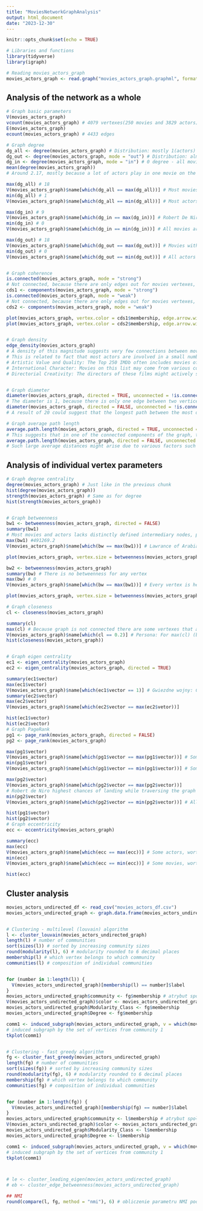 ```yaml
---
title: "MoviesNetworkGraphAnalysis"
output: html_document
date: "2023-12-30"
---
```


```r
knitr::opts_chunk$set(echo = TRUE)
```

```r
# Libraries and functions
library(tidyverse)
library(igraph)
```

```r
# Reading movies_actors_graph
movies_actors_graph <- read.graph("movies_actors_graph.graphml", format = "graphml")
```

## Analysis of the network as a whole
```r
# Graph basic parameters
V(movies_actors_graph)
vcount(movies_actors_graph) # 4079 vertexes(250 movies and 3829 actors)
E(movies_actors_graph)
ecount(movies_actors_graph) # 4433 edges

# Graph degree
dg_all <- degree(movies_actors_graph) # Distribution: mostly 1(actors) and 18(because most movies got 18 actors added) 
dg_out <- degree(movies_actors_graph, mode = "out") # Distribution: almost all 1 and some 18
dg_in <- degree(movies_actors_graph, mode = "in") # 0 degree - all movies, mostly 1 and 2  
mean(degree(movies_actors_graph)) 
# Around 2.17, mostly because a lot of actors play in one movie on the list of top 250 and movies have a lot of actors

max(dg_all) # 18
V(movies_actors_graph)$name[which(dg_all == max(dg_all))] # Most movies (240/250) have 18 actors
min(dg_all) # 1
V(movies_actors_graph)$name[which(dg_all == min(dg_all))] # Most actors play in one movie

max(dg_in) # 9
V(movies_actors_graph)$name[which(dg_in == max(dg_in))] # Robert De Niro played in the greatest number of movies on the list 
min(dg_in) # 0
V(movies_actors_graph)$name[which(dg_in == min(dg_in))] # All movies are here with 0 degree

max(dg_out) # 18
V(movies_actors_graph)$name[which(dg_out == max(dg_out))] # Movies with a lot of actors
min(dg_out) # 0
V(movies_actors_graph)$name[which(dg_out == min(dg_out))] # All actors are here with 0 degree


# Graph coherence
is.connected(movies_actors_graph, mode = "strong") 
# Not connected, because there are only edges out for movies vertexes, and edges in for actots vertexes
cds1 <- components(movies_actors_graph, mode = "strong")
is.connected(movies_actors_graph, mode = "weak") 
# Not connected, because there are only edges out for movies vertexes, and edges in for actots vertexes
cds2 <- components(movies_actors_graph, mode = "weak")

plot(movies_actors_graph, vertex.color = cds1$membership, edge.arrow.width = 0.01, vertex.label = NA)
plot(movies_actors_graph, vertex.color = cds2$membership, edge.arrow.width = 0.01, vertex.label = NA)


# Graph density
edge_density(movies_actors_graph) 
# A density of this magnitude suggests very few connections between movies and actors compared to all possible connections between them.
# This is related to fact that most actors are involved in a small number of movies from the list.
# Artistic Value and Quality: The Top 250 IMDb often includes movies of high artistic quality, where cast diversity might result from careful actor selection and their acting skills, contributing to the films' overall quality.
# International Character: Movies on this list may come from various countries and cultures, leading to actor diversity associated with different nationalities, languages, and acting styles.
# Directorial Creativity: The directors of these films might actively seek actor diversity, aiming to convey different perspectives and experiences through a variety of actors in their productions.


# Graph diameter
diameter(movies_actors_graph, directed = TRUE, unconnected = !is.connected(movies_actors_graph)) 
# The diameter is 1, because there is only one edge between two vertices (from movie to actor).
diameter(movies_actors_graph, directed = FALSE, unconnected = !is.connected(movies_actors_graph))
# A result of 20 could suggest that the longest path between the most distant vertices (movie-actor-movie-actor...)consists of 20 steps 

# Graph average path length
average.path.length(movies_actors_graph, directed = TRUE, unconnected = !is.connected(movies_actors_graph))  
# This suggests that in one of the connected components of the graph, the average distance between two vertices is 1 (from movie to actor).
average.path.length(movies_actors_graph, directed = FALSE, unconnected = !is.connected(movies_actors_graph))
# Such large average distances might arise due to various factors such as diverse movies, disjointed groups of movies or actors
```

## Analysis of individual vertex parameters 
```r
# Graph degree centrality
degree(movies_actors_graph) # Just like in the previous chunk
hist(degree(movies_actors_graph))
strength(movies_actors_graph) # Same as for degree
hist(strength(movies_actors_graph))


# Graph betweenness
bw1 <- betweenness(movies_actors_graph, directed = FALSE) 
summary(bw1)
# Most movies and actors lacks distinctly defined intermediary nodes, possibly due to an even distribution of connections between movies and actors. However, there are certain nodes that might play a slightly more significant role in connecting or bridging specific groups of movies or actors in the network.
max(bw1) #491269.2
V(movies_actors_graph)$name[which(bw == max(bw1))] # Lawrance of Arabia: Interesting phenomenon, worth checking or error

plot(movies_actors_graph, vertex.size = betweenness(movies_actors_graph, directed = FALSE) * 0.05, edge.arrow.width = 0.01, vertex.label = NA)

bw2 <- betweenness(movies_actors_graph) 
summary(bw) # There is no betweenness for any vertex
max(bw) # 0
V(movies_actors_graph)$name[which(bw == max(bw1))] # Every vertex is here

plot(movies_actors_graph, vertex.size = betweenness(movies_actors_graph, directed = FALSE) * 0.05, edge.arrow.width = 0.01, vertex.label = NA)

# Graph closeness
cl <- closeness(movies_actors_graph)

summary(cl)
max(cl) # Because graph is not connected there are some vertexes that are isolated from other ones
V(movies_actors_graph)$name[which(cl == 0.2)] # Persona: For max(cl) (but not NaN) worth checking
hist(closeness(movies_actors_graph))


# Graph eigen centrality
ec1 <- eigen_centrality(movies_actors_graph)
ec2 <- eigen_centrality(movies_actors_graph, directed = TRUE)

summary(ec1$vector)
max(ec1$vector) 
V(movies_actors_graph)$name[which(ec1$vector == 1)] # Gwiezdne wojny: Część V - Imperium kontratakuje: worth checking
summary(ec2$vector)
max(ec2$vector)
V(movies_actors_graph)$name[which(ec2$vector == max(ec2$vetor))] 

hist(ec1$vector)
hist(ec2$vector)
# Graph PageRank
pg1 <- page_rank(movies_actors_graph, directed = FALSE)
pg2 <- page_rank(movies_actors_graph)

max(pg1$vector)
V(movies_actors_graph)$name[which(pg1$vector == max(pg1$vector))] # Some movies, worth checking
min(pg1$vector)
V(movies_actors_graph)$name[which(pg1$vector == min(pg1$vector))] # Some actors, worth checking

max(pg2$vector)
V(movies_actors_graph)$name[which(pg2$vector == max(pg2$vector))] 
# Robert de Niro highest chances of landing while traversing the graph
min(pg2$vector)
V(movies_actors_graph)$name[which(pg2$vector == min(pg2$vector))] # All movies because graph is not connected

hist(pg1$vector)
hist(pg2$vector)
# Graph eccentricity
ecc <- eccentricity(movies_actors_graph)

summary(ecc)
max(ecc)
V(movies_actors_graph)$name[which(ecc == max(ecc))] # Some actors, worth checking
min(ecc)
V(movies_actors_graph)$name[which(ecc == min(ecc))] # Some movies, worth checking

hist(ecc)
```

## Cluster analysis
```r
movies_actors_undirected_df <- read_csv("movies_actors_df.csv")
movies_actors_undirected_graph <- graph.data.frame(movies_actors_undirected_df, directed = FALSE)


# Clustering - multilevel (louvain) algorithm
l <- cluster_louvain(movies_actors_undirected_graph)
length(l) # number of communities
sort(sizes(l)) # sorted by increasing community sizes
round(modularity(l), 6) # modularity rounded to 6 decimal places
membership(l) # which vertex belongs to which community
communities(l) # composition of individual communities


for (number in 1:length(l)) {
  V(movies_actors_undirected_graph)[membership(l) == number]$label
}
movies_actors_undirected_graph$community <- fg$membership # atrybut społeczności
V(movies_actors_undirected_graph)$color <- movies_actors_undirected_graph$community # różne kolory dla różnych społeczności
movies_actors_undirected_graph$Modularity_Class <- fg$membership
movies_actors_undirected_graph$Degree <- fg$membership

comm1 <- induced_subgraph(movies_actors_undirected_graph, v = which(movies_actors_undirected_graph$community == 1))
# induced subgraph by the set of vertices from community 1
tkplot(comm1)


# Clustering - fast greedy algorithm
fg <- cluster_fast_greedy(movies_actors_undirected_graph)
length(fg) # number of communities
sort(sizes(fg)) # sorted by increasing community sizes
round(modularity(fg), 6) # modularity rounded to 6 decimal places
membership(fg) # which vertex belongs to which community
communities(fg) # composition of individual communities


for (number in 1:length(fg)) {
  V(movies_actors_undirected_graph)[membership(fg) == number]$label
}
movies_actors_undirected_graph$community <- l$membership # atrybut społeczności
V(movies_actors_undirected_graph)$color <- movies_actors_undirected_graph$community # różne kolory dla różnych społeczności
movies_actors_undirected_graph$Modularity_Class <- l$membership
movies_actors_undirected_graph$Degree <- l$membership

comm1 <- induced_subgraph(movies_actors_undirected_graph, v = which(movies_actors_undirected_graph$community == 1))
# induced subgraph by the set of vertices from community 1
tkplot(comm1)



# le <- cluster_leading_eigen(movies_actors_undirected_graph)
# eb <- cluster_edge_betweenness(movies_actors_undirected_graph)

## NMI
round(compare(l, fg, method = "nmi"), 6) # obliczenie parametru NMI podzialow (porównanie)
```
